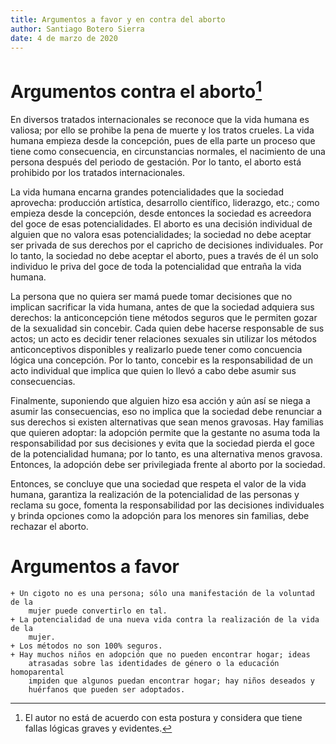 ```yaml
---
title: Argumentos a favor y en contra del aborto
author: Santiago Botero Sierra
date: 4 de marzo de 2020
---
```


# Argumentos contra el aborto[^Aclaracion]

[^Aclaracion]: El autor no está de acuerdo con esta postura y considera que
tiene fallas lógicas graves y evidentes.

En diversos tratados internacionales se reconoce que la vida humana es valiosa;
por ello se prohibe la pena de muerte y los tratos crueles. La vida humana
empieza desde la concepción, pues de ella parte un proceso que tiene como
consecuencia, en circunstancias normales, el nacimiento de una persona después
del periodo de gestación. Por lo tanto, el aborto está prohibido por los
tratados internacionales.

La vida humana encarna grandes potencialidades que la sociedad aprovecha:
producción artística, desarrollo científico, liderazgo, etc.; como empieza desde
la concepción, desde entonces la sociedad es acreedora del goce de esas
potencialidades. El aborto es una decisión individual de alguien que no valora
esas potencialidades; la sociedad no debe aceptar ser privada de sus derechos
por el capricho de decisiones individuales. Por lo tanto, la sociedad no debe
aceptar el aborto, pues a través de él un solo individuo le priva del goce de
toda la potencialidad que entraña la vida humana.

La persona que no quiera ser mamá puede tomar decisiones que no implican
sacrificar la vida humana, antes de que la sociedad adquiera sus derechos:
la anticoncepción tiene métodos seguros que le permiten gozar de la sexualidad
sin concebir. Cada quien debe hacerse responsable de sus actos; un acto es
decidir tener relaciones sexuales sin utilizar los métodos anticonceptivos
disponibles y realizarlo puede tener como concuencia lógica una concepción. Por
lo tanto, concebir es la responsabilidad de un acto individual que implica que
quien lo llevó a cabo debe asumir sus consecuencias.

Finalmente, suponiendo que alguien hizo esa acción y aún así se niega a asumir
las consecuencias, eso no implica que la sociedad debe renunciar a sus derechos
si existen alternativas que sean menos gravosas. Hay familias que quieren
adoptar: la adopción permite que la gestante no asuma toda la responsabilidad
por sus decisiones y evita que la sociedad pierda el goce de la potencialidad
humana; por lo tanto, es una alternativa menos gravosa. Entonces, la adopción
debe ser privilegiada frente al aborto por la sociedad.

Entonces, se concluye que una sociedad que respeta el valor de la vida humana,
garantiza la realización de la potencialidad de las personas y reclama su goce,
fomenta la responsabilidad por las decisiones individuales y brinda opciones
como la adopción para los menores sin familias, debe rechazar el aborto.

# Argumentos a favor
    + Un cigoto no es una persona; sólo una manifestación de la voluntad de la
        mujer puede convertirlo en tal.
    + La potencialidad de una nueva vida contra la realización de la vida de la
        mujer.
    + Los métodos no son 100% seguros.
    + Hay muchos niños en adopción que no pueden encontrar hogar; ideas
        atrasadas sobre las identidades de género o la educación homoparental
        impiden que algunos puedan encontrar hogar; hay niños deseados y
        huérfanos que pueden ser adoptados.
